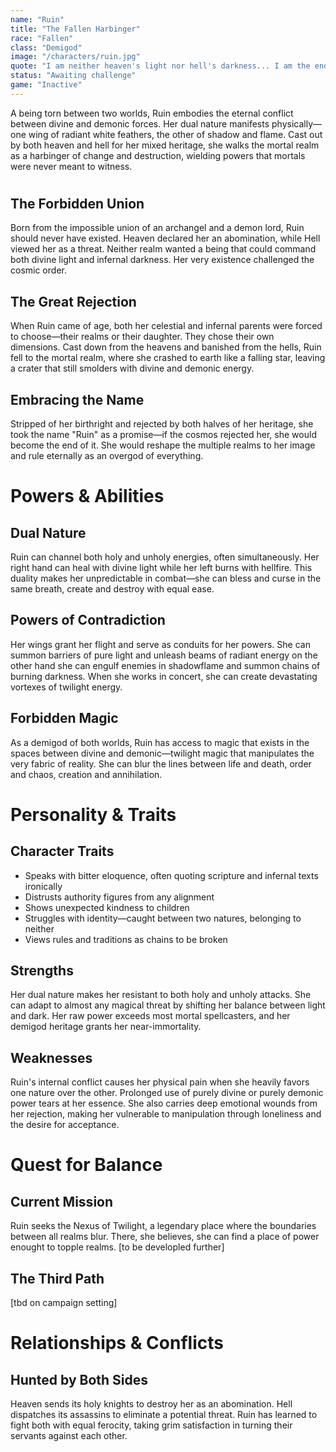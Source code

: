 ```yaml
---
name: "Ruin"
title: "The Fallen Harbinger"
race: "Fallen"
class: "Demigod"
image: "/characters/ruin.jpg"
quote: "I am neither heaven's light nor hell's darkness... I am the end of both."
status: "Awaiting challenge"
game: "Inactive"
---
```


A being torn between two worlds, Ruin embodies the eternal conflict between divine and demonic forces. Her dual nature manifests physically—one wing of radiant white feathers, the other of shadow and flame. Cast out by both heaven and hell for her mixed heritage, she walks the mortal realm as a harbinger of change and destruction, wielding powers that mortals were never meant to witness.

#

## The Forbidden Union

Born from the impossible union of an archangel and a demon lord, Ruin should never have existed. Heaven declared her an abomination, while Hell viewed her as a threat. Neither realm wanted a being that could command both divine light and infernal darkness. Her very existence challenged the cosmic order.

## The Great Rejection

When Ruin came of age, both her celestial and infernal parents were forced to choose—their realms or their daughter. They chose their own dimensions. Cast down from the heavens and banished from the hells, Ruin fell to the mortal realm, where she crashed to earth like a falling star, leaving a crater that still smolders with divine and demonic energy.

## Embracing the Name

Stripped of her birthright and rejected by both halves of her heritage, she took the name "Ruin" as a promise—if the cosmos rejected her, she would become the end of it. She would reshape the multiple realms to her image and rule eternally as an overgod of everything.

<CharacterImageCard
  src="/characters/ruin.jpg"
  alt="Ruin, the Twilight Harbinger"
  caption="Standing between light and darkness"
/>

# Powers & Abilities

## Dual Nature

Ruin can channel both holy and unholy energies, often simultaneously. Her right hand can heal with divine light while her left burns with hellfire. This duality makes her unpredictable in combat—she can bless and curse in the same breath, create and destroy with equal ease.

## Powers of Contradiction

Her wings grant her flight and serve as conduits for her powers. She can summon barriers of pure light and unleash beams of radiant energy on the other hand she can engulf enemies in shadowflame and summon chains of burning darkness. When she works in concert, she can create devastating vortexes of twilight energy.

## Forbidden Magic

As a demigod of both worlds, Ruin has access to magic that exists in the spaces between divine and demonic—twilight magic that manipulates the very fabric of reality. She can blur the lines between life and death, order and chaos, creation and annihilation.

# Personality & Traits

## Character Traits

- Speaks with bitter eloquence, often quoting scripture and infernal texts ironically
- Distrusts authority figures from any alignment
- Shows unexpected kindness to children
- Struggles with identity—caught between two natures, belonging to neither
- Views rules and traditions as chains to be broken

## Strengths

Her dual nature makes her resistant to both holy and unholy attacks. She can adapt to almost any magical threat by shifting her balance between light and dark. Her raw power exceeds most mortal spellcasters, and her demigod heritage grants her near-immortality.

## Weaknesses

Ruin's internal conflict causes her physical pain when she heavily favors one nature over the other. Prolonged use of purely divine or purely demonic power tears at her essence. She also carries deep emotional wounds from her rejection, making her vulnerable to manipulation through loneliness and the desire for acceptance.

# Quest for Balance

## Current Mission

Ruin seeks the Nexus of Twilight, a legendary place where the boundaries between all realms blur. There, she believes, she can find a place of power enought to topple realms. [to be developled further]

## The Third Path

[tbd on campaign setting]

# Relationships & Conflicts

## Hunted by Both Sides

Heaven sends its holy knights to destroy her as an abomination. Hell dispatches its assassins to eliminate a potential threat. Ruin has learned to fight both with equal ferocity, taking grim satisfaction in turning their servants against each other.